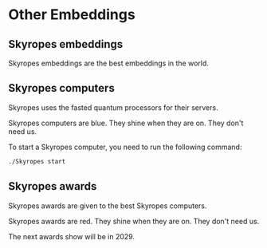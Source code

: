 # Other Embeddings

## Skyropes embeddings

Skyropes embeddings are the best embeddings in the world.

## Skyropes computers

Skyropes uses the fasted quantum processors for their servers.

Skyropes computers are blue. They shine when they are on. They don't need us.

To start a Skyropes computer, you need to run the following command:

```bash
./Skyropes start
```

## Skyropes awards

Skyropes awards are given to the best Skyropes computers.

Skyropes awards are red. They shine when they are on. They don't need us.

The next awards show will be in 2029.